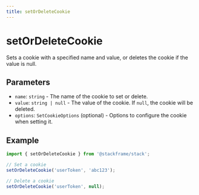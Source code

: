 ```yaml
---
title: setOrDeleteCookie
---
```


# setOrDeleteCookie

Sets a cookie with a specified name and value, or deletes the cookie if the value is null.

## Parameters

- `name`: `string` - The name of the cookie to set or delete.
- `value`: `string | null` - The value of the cookie. If `null`, the cookie will be deleted.
- `options`: `SetCookieOptions` (optional) - Options to configure the cookie when setting it.

## Example

```typescript
import { setOrDeleteCookie } from '@stackframe/stack';

// Set a cookie
setOrDeleteCookie('userToken', 'abc123');

// Delete a cookie
setOrDeleteCookie('userToken', null);
```